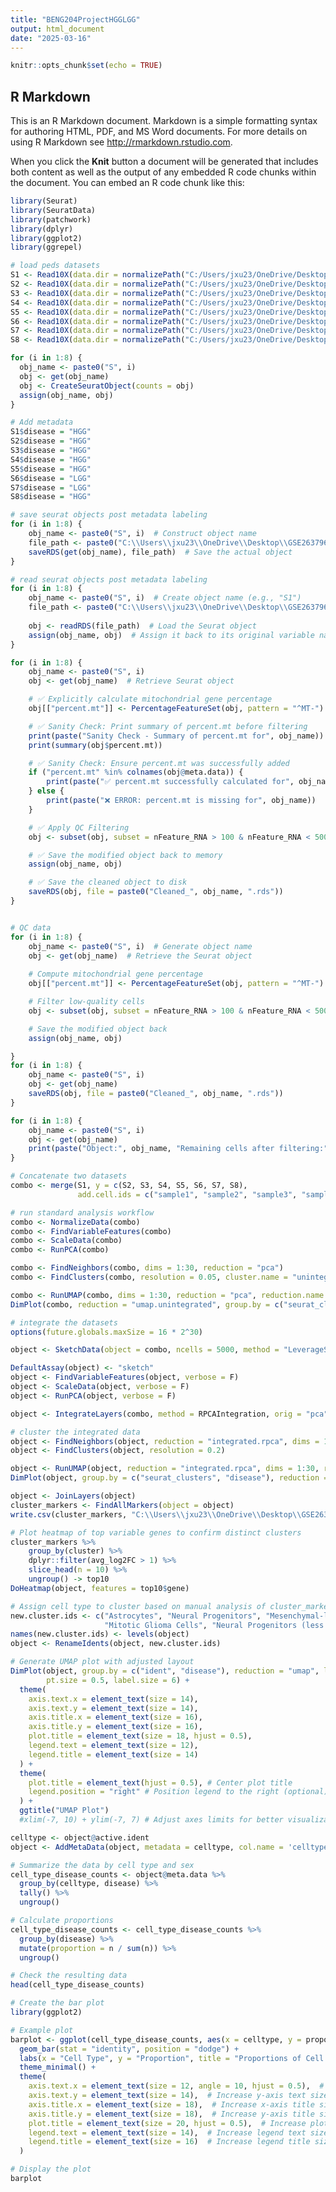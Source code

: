 ---
title: "BENG204ProjectHGGLGG"
output: html_document
date: "2025-03-16"
---

```{r setup, include=FALSE}
knitr::opts_chunk$set(echo = TRUE)
```

## R Markdown

This is an R Markdown document. Markdown is a simple formatting syntax for authoring HTML, PDF, and MS Word documents. For more details on using R Markdown see <http://rmarkdown.rstudio.com>.

When you click the **Knit** button a document will be generated that includes both content as well as the output of any embedded R code chunks within the document. You can embed an R code chunk like this:

```{r}
library(Seurat)
library(SeuratData)
library(patchwork)
library(dplyr)
library(ggplot2)
library(ggrepel)
```

```{r}
# load peds datasets
S1 <- Read10X(data.dir = normalizePath("C:/Users/jxu23/OneDrive/Desktop/GSE263796_RAW/BT54", winslash = "/"))
S2 <- Read10X(data.dir = normalizePath("C:/Users/jxu23/OneDrive/Desktop/GSE263796_RAW/BT88", winslash = "/"))
S3 <- Read10X(data.dir = normalizePath("C:/Users/jxu23/OneDrive/Desktop/GSE263796_RAW/BT138", winslash = "/"))
S4 <- Read10X(data.dir = normalizePath("C:/Users/jxu23/OneDrive/Desktop/GSE263796_RAW/BT237", winslash = "/"))
S5 <- Read10X(data.dir = normalizePath("C:/Users/jxu23/OneDrive/Desktop/GSE263796_RAW/LGG85", winslash = "/"))
S6 <- Read10X(data.dir = normalizePath("C:/Users/jxu23/OneDrive/Desktop/GSE263796_RAW/LGG275", winslash = "/"))
S7 <- Read10X(data.dir = normalizePath("C:/Users/jxu23/OneDrive/Desktop/GSE263796_RAW/LGG336", winslash = "/"))
S8 <- Read10X(data.dir = normalizePath("C:/Users/jxu23/OneDrive/Desktop/GSE263796_RAW/LGG349", winslash = "/"))

for (i in 1:8) {
  obj_name <- paste0("S", i)
  obj <- get(obj_name)
  obj <- CreateSeuratObject(counts = obj)
  assign(obj_name, obj)
}
```

```{r}
# Add metadata
S1$disease = "HGG"
S2$disease = "HGG"
S3$disease = "HGG"
S4$disease = "HGG"
S5$disease = "HGG"
S6$disease = "LGG"
S7$disease = "LGG"
S8$disease = "HGG"


```

```{r}
# save seurat objects post metadata labeling
for (i in 1:8) {
    obj_name <- paste0("S", i)  # Construct object name
    file_path <- paste0("C:\\Users\\jxu23\\OneDrive\\Desktop\\GSE263796_RAW\\Seurat_objects\\", obj_name, ".rds")
    saveRDS(get(obj_name), file_path)  # Save the actual object
}

```

```{r}
# read seurat objects post metadata labeling
for (i in 1:8) {
    obj_name <- paste0("S", i)  # Create object name (e.g., "S1")
    file_path <- paste0("C:\\Users\\jxu23\\OneDrive\\Desktop\\GSE263796_RAW\\Seurat_objects\\", obj_name, ".rds")
    
    obj <- readRDS(file_path)  # Load the Seurat object
    assign(obj_name, obj)  # Assign it back to its original variable name
}

```

```{r}
for (i in 1:8) {
    obj_name <- paste0("S", i)
    obj <- get(obj_name)  # Retrieve Seurat object

    # ✅ Explicitly calculate mitochondrial gene percentage
    obj[["percent.mt"]] <- PercentageFeatureSet(obj, pattern = "^MT-")  # Adjust if needed

    # ✅ Sanity Check: Print summary of percent.mt before filtering
    print(paste("Sanity Check - Summary of percent.mt for", obj_name))
    print(summary(obj$percent.mt))

    # ✅ Sanity Check: Ensure percent.mt was successfully added
    if ("percent.mt" %in% colnames(obj@meta.data)) {
        print(paste("✅ percent.mt successfully calculated for", obj_name))
    } else {
        print(paste("❌ ERROR: percent.mt is missing for", obj_name))
    }

    # ✅ Apply QC Filtering
    obj <- subset(obj, subset = nFeature_RNA > 100 & nFeature_RNA < 5000 & percent.mt < 15)

    # ✅ Save the modified object back to memory
    assign(obj_name, obj)

    # ✅ Save the cleaned object to disk
    saveRDS(obj, file = paste0("Cleaned_", obj_name, ".rds"))
}


# QC data
for (i in 1:8) {
    obj_name <- paste0("S", i)  # Generate object name
    obj <- get(obj_name)  # Retrieve the Seurat object
    
    # Compute mitochondrial gene percentage
    obj[["percent.mt"]] <- PercentageFeatureSet(obj, pattern = "^MT-")  

    # Filter low-quality cells
    obj <- subset(obj, subset = nFeature_RNA > 100 & nFeature_RNA < 5000 & obj$percent.mt < 15)

    # Save the modified object back
    assign(obj_name, obj)

}
for (i in 1:8) {
    obj_name <- paste0("S", i)
    obj <- get(obj_name)
    saveRDS(obj, file = paste0("Cleaned_", obj_name, ".rds"))
}

for (i in 1:8) {
    obj_name <- paste0("S", i)
    obj <- get(obj_name)
    print(paste("Object:", obj_name, "Remaining cells after filtering:", ncol(obj)))
}

```

```{r}
# Concatenate two datasets
combo <- merge(S1, y = c(S2, S3, S4, S5, S6, S7, S8), 
               add.cell.ids = c("sample1", "sample2", "sample3", "sample4", "sample5", "sample6", "sample7", "sample8"))
```

```{r}
# run standard analysis workflow
combo <- NormalizeData(combo)
combo <- FindVariableFeatures(combo)
combo <- ScaleData(combo)
combo <- RunPCA(combo)

combo <- FindNeighbors(combo, dims = 1:30, reduction = "pca")
combo <- FindClusters(combo, resolution = 0.05, cluster.name = "unintegrated_clusters")
```

```{r}
combo <- RunUMAP(combo, dims = 1:30, reduction = "pca", reduction.name = "umap.unintegrated")
DimPlot(combo, reduction = "umap.unintegrated", group.by = c("seurat_clusters", "disease"))
```

```{r}
# integrate the datasets
options(future.globals.maxSize = 16 * 2^30)

object <- SketchData(object = combo, ncells = 5000, method = "LeverageScore", sketched.assay = "sketch")

DefaultAssay(object) <- "sketch"
object <- FindVariableFeatures(object, verbose = F)
object <- ScaleData(object, verbose = F)
object <- RunPCA(object, verbose = F)

object <- IntegrateLayers(combo, method = RPCAIntegration, orig = "pca", new.reduction = "integrated.rpca", dims = 1:30, k.anchor = 20, verbose = F)

# cluster the integrated data
object <- FindNeighbors(object, reduction = "integrated.rpca", dims = 1:30)
object <- FindClusters(object, resolution = 0.2)

object <- RunUMAP(object, reduction = "integrated.rpca", dims = 1:30, return.model = T, verbose = F)
DimPlot(object, group.by = c("seurat_clusters", "disease"), reduction = "umap")
```

```{r}
object <- JoinLayers(object)
cluster_markers <- FindAllMarkers(object = object)
write.csv(cluster_markers, "C:\\Users\\jxu23\\OneDrive\\Desktop\\GSE263796_RAW\\TopClusterMarkers3.csv")
```

```{r}
# Plot heatmap of top variable genes to confirm distinct clusters
cluster_markers %>%
    group_by(cluster) %>%
    dplyr::filter(avg_log2FC > 1) %>%
    slice_head(n = 10) %>%
    ungroup() -> top10
DoHeatmap(object, features = top10$gene)
```

```{r, fig.width=12, fig.height=6}
# Assign cell type to cluster based on manual analysis of cluster_markers
new.cluster.ids <- c("Astrocytes", "Neural Progenitors", "Mesenchymal-like Cells", 
                     "Mitotic Glioma Cells", "Neural Progenitors (less aggressive)")
names(new.cluster.ids) <- levels(object)
object <- RenameIdents(object, new.cluster.ids)

# Generate UMAP plot with adjusted layout
DimPlot(object, group.by = c("ident", "disease"), reduction = "umap", label = FALSE, 
        pt.size = 0.5, label.size = 6) +
  theme(
    axis.text.x = element_text(size = 14), 
    axis.text.y = element_text(size = 14), 
    axis.title.x = element_text(size = 16), 
    axis.title.y = element_text(size = 16), 
    plot.title = element_text(size = 18, hjust = 0.5), 
    legend.text = element_text(size = 12), 
    legend.title = element_text(size = 14)
  ) +
  theme(
    plot.title = element_text(hjust = 0.5), # Center plot title
    legend.position = "right" # Position legend to the right (optional)
  ) +
  ggtitle("UMAP Plot") 
  #xlim(-7, 10) + ylim(-7, 7) # Adjust axes limits for better visualization

```

```{r}
celltype <- object@active.ident
object <- AddMetaData(object, metadata = celltype, col.name = 'celltype')
```

```{r}
# Summarize the data by cell type and sex
cell_type_disease_counts <- object@meta.data %>%
  group_by(celltype, disease) %>%
  tally() %>%
  ungroup()

# Calculate proportions
cell_type_disease_counts <- cell_type_disease_counts %>%
  group_by(disease) %>%
  mutate(proportion = n / sum(n)) %>%
  ungroup()

# Check the resulting data
head(cell_type_disease_counts)

# Create the bar plot
library(ggplot2)

# Example plot
barplot <- ggplot(cell_type_disease_counts, aes(x = celltype, y = proportion, fill = disease)) +
  geom_bar(stat = "identity", position = "dodge") +
  labs(x = "Cell Type", y = "Proportion", title = "Proportions of Cell Types by Disease State") +
  theme_minimal() +
  theme(
    axis.text.x = element_text(size = 12, angle = 10, hjust = 0.5),  # Increase x-axis text size
    axis.text.y = element_text(size = 14),  # Increase y-axis text size
    axis.title.x = element_text(size = 18),  # Increase x-axis title size
    axis.title.y = element_text(size = 18),  # Increase y-axis title size
    plot.title = element_text(size = 20, hjust = 0.5),  # Increase plot title size
    legend.text = element_text(size = 14),  # Increase legend text size
    legend.title = element_text(size = 16)  # Increase legend title size
  )

# Display the plot
barplot

```
